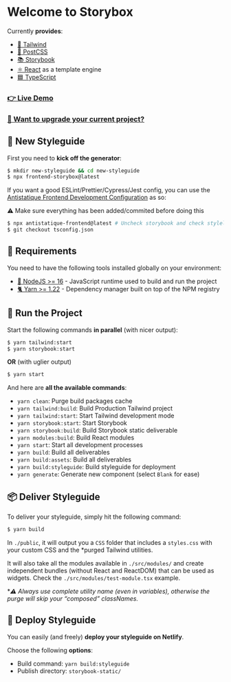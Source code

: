 
<Meta title="Introduction" />


# Welcome to Storybox

Currently **provides**:
- [🌊 Tailwind](https://tailwindcss.com/)
- [🔺 PostCSS](https://postcss.org/)
- [📚 Storybook](https://storybook.js.org/)
- [⚛️ React](https://react.com/) as a template engine
- [🟦 TypeScript](https://www.typescriptlang.org/)

### [👉  Live Demo](https://frontend-storybox.netlify.app)

### [🔢  Want to upgrade your current project?](./MIGRATION_GUIDE.md)

## 🎉 New Styleguide

First you need to **kick off the generator**:

```bash
$ mkdir new-styleguide && cd new-styleguide
$ npx frontend-storybox@latest
```

If you want a good ESLint/Prettier/Cypress/Jest config, you can use the [Antistatique Frontend Development Configuration](https://github.com/antistatique/frontend-development-configuration) as so:

⚠️ Make sure everything has been added/commited before doing this

```bash
$ npx antistatique-frontend@latest # Uncheck storybook and check stylelint, obviously
$ git checkout tsconfig.json
```

## 🔧 Requirements

You need to have the following tools installed globally on your environment:

- [📗 NodeJS >= 16](https://nodejs.org/en/) - JavaScript runtime used to build and run the project
- [🐈 Yarn >= 1.22](https://yarnpkg.com/lang/en/) - Dependency manager built on top of the NPM registry

## 🏁 Run the Project

Start the following commands **in parallel** (with nicer output):

```bash
$ yarn tailwind:start
$ yarn storybook:start
```

**OR** (with uglier output)

```bash
$ yarn start
```

And here are **all the available commands**:

- `yarn clean`: Purge build packages cache
- `yarn tailwind:build`: Build Production Tailwind project
- `yarn tailwind:start`: Start Tailwind development mode
- `yarn storybook:start`: Start Storybook
- `yarn storybook:build`: Build Storybook static deliverable
- `yarn modules:build`: Build React modules
- `yarn start`: Start all development processes
- `yarn build`: Build all deliverables
- `yarn build:assets`: Build all deliverables
- `yarn build:styleguide`: Build styleguide for deployment
- `yarn generate`: Generate new component (select `Blank` for ease)


## 📦 Deliver Styleguide

To deliver your styleguide, simply hit the following command:

```bash
$ yarn build
```

In `./public`, it will output you a `CSS` folder that includes a `styles.css` with your custom CSS and the *purged Tailwind utilities.

It will also take all the modules available in `./src/modules/` and create independent bundles (without React and ReactDOM) that can be used as widgets. Check the `./src/modules/test-module.tsx` example.

**⚠️ Always use complete utility name (even in variables), otherwise the purge will skip your “composed” classNames.*

## 🚀 Deploy Styleguide

You can easily (and freely) **deploy your styleguide on Netlify**.

Choose the following **options**:
- Build command: `yarn build:styleguide`
- Publish directory: `storybook-static/`
